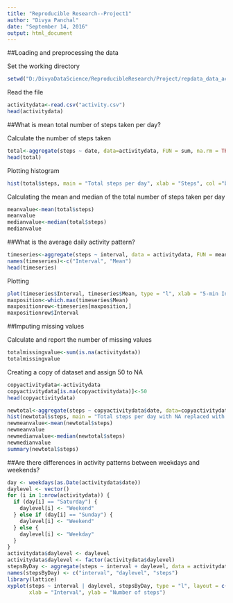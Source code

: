 ---
title: "Reproducible Research--Project1"
author: "Divya Panchal"
date: "September 14, 2016"
output: html_document
---


##Loading and preprocessing the data

Set the working directory
```{r}
setwd("D:/DivyaDataScience/ReproducibleResearch/Project/repdata_data_activity")
```
Read the file
```{r}
activitydata<-read.csv("activity.csv")
head(activitydata)
```

##What is mean total number of steps taken per day?

Calculate the number of steps taken
```{r}
total<-aggregate(steps ~ date, data=activitydata, FUN = sum, na.rm = TRUE)
head(total)
```

Plotting histogram
```{r}
hist(total$steps, main = "Total steps per day", xlab = "Steps", col ="blue")
```

Calculating the mean and median of the total number of steps taken per day
```{r}
meanvalue<-mean(total$steps)
meanvalue
medianvalue<-median(total$steps)
medianvalue
```
##What is the average daily activity pattern?

```{r}
timeseries<-aggregate(steps ~ interval, data = activitydata, FUN = mean, na.rm = TRUE)
names(timeseries)<-c("Interval", "Mean")
head(timeseries)
```
Plotting
```{r}
plot(timeseries$Interval, timeseries$Mean, type = "l", xlab = "5-min Interval", ylab = "Average for all days", main = "Time Series Plot", col="red")
maxposition<-which.max(timeseries$Mean)
maxpositionrow<-timeseries[maxposition,]
maxpositionrow$Interval
```
##Imputing missing values

Calculate and report the number of missing values
```{r}
totalmissingvalue<-sum(is.na(activitydata))
totalmissingvalue
```
Creating a copy of dataset and assign 50 to NA
```{r}
copyactivitydata<-activitydata
copyactivitydata[is.na(copyactivitydata)]<-50
head(copyactivitydata)

newtotal<-aggregate(steps ~ copyactivitydata$date, data=copyactivitydata, FUN = sum)
hist(newtotal$steps, main = "Total steps per day with NA replaced with 50", xlab = "Steps", col ="blue")
newmeanvalue<-mean(newtotal$steps)
newmeanvalue
newmedianvalue<-median(newtotal$steps)
newmedianvalue
summary(newtotal$steps)
```

##Are there differences in activity patterns between weekdays and weekends?

```{r}
day <- weekdays(as.Date(activitydata$date))
daylevel <- vector()
for (i in 1:nrow(activitydata)) {
  if (day[i] == "Saturday") {
    daylevel[i] <- "Weekend"
  } else if (day[i] == "Sunday") {
    daylevel[i] <- "Weekend"
  } else {
    daylevel[i] <- "Weekday"
  }
}
activitydata$daylevel <- daylevel
activitydata$daylevel <- factor(activitydata$daylevel)
stepsByDay <- aggregate(steps ~ interval + daylevel, data = activitydata, mean)
names(stepsByDay) <- c("interval", "daylevel", "steps")
library(lattice)
xyplot(steps ~ interval | daylevel, stepsByDay, type = "l", layout = c(1, 2), 
       xlab = "Interval", ylab = "Number of steps")

```


